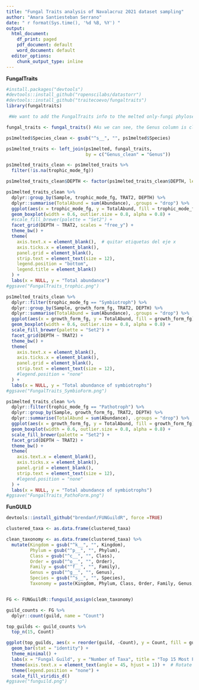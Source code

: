 ```yaml
---
title: "Fungal Traits analysis of Navalacruz 2021 dataset sampling"
author: "Amara Santiesteban Serrano"
date: " r format(Sys.time(), '%d %B, %Y') "
output: 
  html_document:
    df_print: paged
    pdf_document: default
    word_document: default
  editor_options:
    chunk_output_type: inline
---
```


**FungalTraits**

```r
#install.packages("devtools")
#devtools::install_github("ropenscilabs/datastorr")
#devtools::install_github("traitecoevo/fungaltraits")
library(fungaltraits)
```

```r
 #We want to add the FungalTraits info to the melted only-fungi phyloseq object

fungal_traits <- fungal_traits() #As we can see, the Genus column is clean. However in our dataset every genus name contains a "g__" as a prefix. In order to match both datasets we need to get rid of that prefix:

ps1melted$Species_clean <- gsub("^s__", "", ps1melted$Species)
```

```r
ps1melted_traits <- left_join(ps1melted, fungal_traits, 
                              by = c("Genus_clean" = "Genus"))

ps1melted_traits_clean <- ps1melted_traits %>%
  filter(!is.na(trophic_mode_fg))

ps1melted_traits_clean$DEPTH <- factor(ps1melted_traits_clean$DEPTH, levels = c("topsoil", "subsoil"))

ps1melted_traits_clean %>%
  dplyr::group_by(Sample, trophic_mode_fg, TRAT2, DEPTH) %>%
  dplyr::summarise(TotalAbund = sum(Abundance), .groups = "drop") %>%
  ggplot(aes(x = trophic_mode_fg, y = TotalAbund, fill = trophic_mode_fg)) +
  geom_boxplot(width = 0.6, outlier.size = 0.8, alpha = 0.8) +
  #scale_fill_brewer(palette = "Set2") +  
  facet_grid(DEPTH ~ TRAT2, scales = "free_y") +
  theme_bw() +
  theme(
    axis.text.x = element_blank(),  # quitar etiquetas del eje x
    axis.ticks.x = element_blank(),
    panel.grid = element_blank(),
    strip.text = element_text(size = 12),
    legend.position = "bottom",  
    legend.title = element_blank()
  ) +
  labs(x = NULL, y = "Total abundance")
#ggsave("FungalTraits_trophic.png")
```

```r
ps1melted_traits_clean %>%
  dplyr::filter(trophic_mode_fg == "Symbiotroph") %>%
  dplyr::group_by(Sample, growth_form_fg, TRAT2, DEPTH) %>%
  dplyr::summarise(TotalAbund = sum(Abundance), .groups = "drop") %>%
  ggplot(aes(x = growth_form_fg, y = TotalAbund, fill = growth_form_fg)) +
  geom_boxplot(width = 0.6, outlier.size = 0.8, alpha = 0.8) +
  scale_fill_brewer(palette = "Set2") +
  facet_grid(DEPTH ~ TRAT2) +
  theme_bw() +
  theme(
    axis.text.x = element_blank(),
    axis.ticks.x = element_blank(),
    panel.grid = element_blank(),
    strip.text = element_text(size = 12),
    #legend.position = "none"
  ) +
  labs(x = NULL, y = "Total abundance of symbiotrophs")
#ggsave("FungalTraits_SymbioForm.png")
```

```r
ps1melted_traits_clean %>%
  dplyr::filter(trophic_mode_fg == "Pathotroph") %>%
  dplyr::group_by(Sample, growth_form_fg, TRAT2, DEPTH) %>%
  dplyr::summarise(TotalAbund = sum(Abundance), .groups = "drop") %>%
  ggplot(aes(x = growth_form_fg, y = TotalAbund, fill = growth_form_fg)) +
  geom_boxplot(width = 0.6, outlier.size = 0.8, alpha = 0.8) +
  scale_fill_brewer(palette = "Set2") +
  facet_grid(DEPTH ~ TRAT2) +
  theme_bw() +
  theme(
    axis.text.x = element_blank(),
    axis.ticks.x = element_blank(),
    panel.grid = element_blank(),
    strip.text = element_text(size = 12),
    #legend.position = "none"
  ) +
  labs(x = NULL, y = "Total abundance of symbiotrophs")
#ggsave("FungalTraits_PathoForm.png")
```

**FunGUILD**

```r
devtools::install_github("brendanf/FUNGuildR", force =TRUE)
```

```r
clustered_taxa <- as.data.frame(clustered_taxa)

clean_taxonomy <- as.data.frame(clustered_taxa) %>%
  mutate(Kingdom = gsub("^k__", "", Kingdom),
         Phylum = gsub("^p__", "", Phylum),
         Class = gsub("^c__", "", Class),
         Order = gsub("^o__", "", Order),
         Family = gsub("^f__", "", Family),
         Genus = gsub("^g__", "", Genus),
         Species = gsub("^s__", "", Species),
         Taxonomy = paste(Kingdom, Phylum, Class, Order, Family, Genus, Species, sep = ";"))


FG <- FUNGuildR::funguild_assign(clean_taxonomy)
```

```r
guild_counts <- FG %>%
  dplyr::count(guild, name = "Count") 

top_guilds <- guild_counts %>%
  top_n(15, Count)

ggplot(top_guilds, aes(x = reorder(guild, -Count), y = Count, fill = guild)) +
  geom_bar(stat = "identity") +
  theme_minimal() +
  labs(x = "Fungal Guild", y = "Number of Taxa", title = "Top 15 Most Frequent Fungal Guilds") +
  theme(axis.text.x = element_text(angle = 45, hjust = 1)) +  # Rotate labels for readability
  theme(legend.position = "none") +
  scale_fill_viridis_d()
#ggsave("funguild.png")
```

